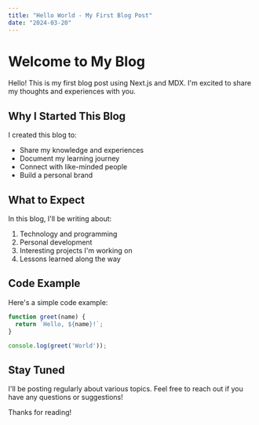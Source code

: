```yaml
---
title: "Hello World - My First Blog Post"
date: "2024-03-20"
---
```


# Welcome to My Blog

Hello! This is my first blog post using Next.js and MDX. I'm excited to share my thoughts and experiences with you.

## Why I Started This Blog

I created this blog to:
- Share my knowledge and experiences
- Document my learning journey
- Connect with like-minded people
- Build a personal brand

## What to Expect

In this blog, I'll be writing about:
1. Technology and programming
2. Personal development
3. Interesting projects I'm working on
4. Lessons learned along the way

## Code Example

Here's a simple code example:

```javascript
function greet(name) {
  return `Hello, ${name}!`;
}

console.log(greet('World'));
```

## Stay Tuned

I'll be posting regularly about various topics. Feel free to reach out if you have any questions or suggestions!

Thanks for reading! 